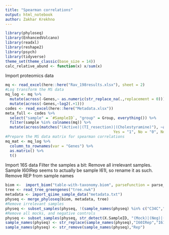 ```yaml
---
title: "Spearman correlations"
output: html_notebook
author: Zakhar Krekhno
---
```


```r
library(phyloseq)
library(EnhancedVolcano)
library(readxl)
library(reshape2)
library(psych)
library(tidyverse)
theme_set(theme_classic(base_size = 14))
calc_relative_abund <- function(x) x/sum(x)
```

Import proteomics data
```r
mq <- read_excel(here::here("Rav_198results.xlsx"), sheet = 2)
#Log transform the MS data
mq_log <- mq %>% 
  mutate(across(-Genes,~ as.numeric(str_replace_na(.,replacement = 0)))) %>% 
  mutate(across(-Genes,~log2(.+1)))
codes <- read_excel(here::here("Metadata.xlsx"))
meta_full <- codes %>% 
  select("sample" = `#SampleID`, "group" = Group, everything()) %>% 
  filter(sample %in% colnames(mq)) %>% 
  mutate(across(matches("(Active)|(TI_resection)|(Cholestyramine)"), ~as.character(fct_recode(as_factor(.x), 
                                                Yes = "1", No = "0", Not_applicable = "NA"))))
#Prepare the MS data matrix for spearman correlations
mq_mat <- mq_log %>% 
  column_to_rownames(var = "Genes") %>% 
  as.matrix() %>% 
  t()
```

Import 16S data
Filter the samples a bit:
Remove all irrelevant samples. Sample I60IRep seems to actually be sample I61I, so rename it as such. Remove REP from sample names

```r
biom <-  import_biom("table-with-taxonomy.biom", parseFunction = parse_taxonomy_default)
tree <- read_tree_greengenes("tree.nwk")
metadata <- import_qiime_sample_data("metadata.txt")
physeq <- merge_phyloseq(biom, metadata, tree)
#Remove irrelevant samples
physeq <- subset_samples(physeq, !(sample_names(physeq) %in% c("C34C","I01I","I69I","I12I", "I44I")))
#Remove all mocks, and negative controls
physeq <- subset_samples(physeq, str_detect(X.SampleID, "(Mock)|(Neg)|(TC7)|(H2O)", negate = T))
sample_names(physeq) <- str_replace(sample_names(physeq),"I60IRep","I61I")
sample_names(physeq) <- str_remove(sample_names(physeq),"Rep")
```




